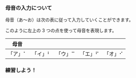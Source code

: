 
### 母音の入力について

母音（あ～お）は次の表に従って入力していくことができます。

このように左上の 3 つの点を使って母音を表現します。

| 母音    |         |         |         |         |
| ------- | ------- | ------- | ------- | ------- |
| 「ア」⠁ | 「イ」⠃ | 「ウ」⠉ | 「エ」⠋ | 「オ」⠊ |

### 練習しよう！

<PracticeTouch
  question="Q1 「いえ」を入力してください。"
  answer="いえ"
  length={2}
  brailleDotCount={6}
/>
<br />
<PracticeTouch
  question="Q2 「あう」を入力してください。"
  answer="あう"
  length={2}
  brailleDotCount={6}
/>
<br />
<PracticeTouch
  question="Q2 「あおい」を入力してください。"
  answer="あおい"
  length={3}
  brailleDotCount={6}
/>
